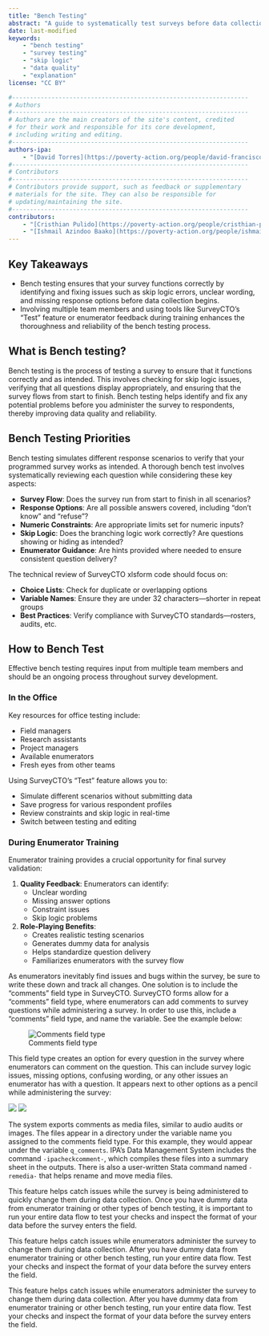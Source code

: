 ```yaml
---
title: "Bench Testing"
abstract: "A guide to systematically test surveys before data collection to identify and fix skip logic issues, unclear wording, and missing response options."
date: last-modified
keywords:
    - "bench testing"
    - "survey testing"
    - "skip logic"
    - "data quality"
    - "explanation"
license: "CC BY"

#------------------------------------------------------------------
# Authors
#------------------------------------------------------------------
# Authors are the main creators of the site's content, credited
# for their work and responsible for its core development,
# including writing and editing.
#------------------------------------------------------------------
authors-ipa:
    - "[David Torres](https://poverty-action.org/people/david-francisco-torres-leon)"
#------------------------------------------------------------------
# Contributors
#------------------------------------------------------------------
# Contributors provide support, such as feedback or supplementary
# materials for the site. They can also be responsible for
# updating/maintaining the site.
#------------------------------------------------------------------
contributors:
    - "[Cristhian Pulido](https://poverty-action.org/people/cristhian-pulido)"
    - "[Ishmail Azindoo Baako](https://poverty-action.org/people/ishmail-azindoo-baako)"
---
```



:::{.callout-tip appearance="simple"}

## Key Takeaways

* Bench testing ensures that your survey functions correctly by identifying and fixing issues such as skip logic errors, unclear wording, and missing response options before data collection begins.
* Involving multiple team members and using tools like SurveyCTO's "Test" feature or enumerator feedback during training enhances the thoroughness and reliability of the bench testing process.
:::

## What is Bench testing?

Bench testing is the process of testing a survey to ensure that it functions correctly and as intended. This involves checking for skip logic issues, verifying that all questions display appropriately, and ensuring that the survey flows from start to finish. Bench testing helps identify and fix any potential problems before you administer the survey to respondents, thereby improving data quality and reliability.

## Bench Testing Priorities

Bench testing simulates different response scenarios to verify that your programmed survey works as intended. A thorough bench test involves systematically reviewing each question while considering these key aspects:

* **Survey Flow**: Does the survey run from start to finish in all scenarios?
* **Response Options**: Are all possible answers covered, including "don't know" and "refuse"?
* **Numeric Constraints**: Are appropriate limits set for numeric inputs?
* **Skip Logic**: Does the branching logic work correctly? Are questions showing or hiding as intended?
* **Enumerator Guidance**: Are hints provided where needed to ensure consistent question delivery?

The technical review of SurveyCTO xlsform code should focus on:

* **Choice Lists**: Check for duplicate or overlapping options
* **Variable Names**: Ensure they are under 32 characters—shorter in repeat groups
* **Best Practices**: Verify compliance with SurveyCTO standards—rosters, audits, etc.

## How to Bench Test

Effective bench testing requires input from multiple team members and should be an ongoing process throughout survey development.

### In the Office

Key resources for office testing include:

* Field managers
* Research assistants
* Project managers
* Available enumerators
* Fresh eyes from other teams

Using SurveyCTO's "Test" feature allows you to:

* Simulate different scenarios without submitting data
* Save progress for various respondent profiles
* Review constraints and skip logic in real-time
* Switch between testing and editing

### During Enumerator Training

Enumerator training provides a crucial opportunity for final survey validation:

1. **Quality Feedback**: Enumerators can identify:
     * Unclear wording
     * Missing answer options
     * Constraint issues
     * Skip logic problems

2. **Role-Playing Benefits**:
     * Creates realistic testing scenarios
     * Generates dummy data for analysis
     * Helps standardize question delivery
     * Familiarizes enumerators with the survey flow

As enumerators inevitably find issues and bugs within the survey, be sure to write these down and track all changes. One solution is to include the "comments" field type in SurveyCTO. SurveyCTO forms allow for a "comments" field type, where enumerators can add comments to survey questions while administering a survey. In order to use this, include a "comments" field type, and name the variable. See the example below:

![Comments field type](/assets/images/bench-test-1.png)

This field type creates an option for every question in the survey where enumerators can comment on the question. This can include survey logic issues, missing options, confusing wording, or any other issues an enumerator has with a question. It appears next to other options as a pencil while administering the survey:

![](/assets/images/bench-test-2.png)
![](/assets/images/bench-test-3.png)

The system exports comments as media files, similar to audio audits or images. The files appear in a directory under the variable name you assigned to the comments field type. For this example, they would appear under the variable `q_comments`. IPA's Data Management System includes the command `-ipacheckcomment-`, which compiles these files into a summary sheet in the outputs. There is also a user-written Stata command named `-remedia-` that helps rename and move media files.

This feature helps catch issues while the survey is being administered to quickly change them during data collection. Once you have dummy data from enumerator training or other types of bench testing, it is important to run your entire data flow to test your checks and inspect the format of your data before the survey enters the field.

This feature helps catch issues while enumerators administer the survey to change them during data collection. After you have dummy data from enumerator training or other bench testing, run your entire data flow. Test your checks and inspect the format of your data before the survey enters the field.

This feature helps catch issues while enumerators administer the survey to change them during data collection. After you have dummy data from enumerator training or other bench testing, run your entire data flow. Test your checks and inspect the format of your data before the survey enters the field.
